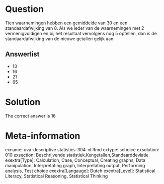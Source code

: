 Question
========

Tien waarnemingen hebben een gemiddelde van 30 en een standaardafwijking van 8. Als we ieder van de waarnemingen met 2 vermenigvuldigen en bij het resultaat vervolgens nog 5 optellen, dan is de standaardafwijking van de nieuwe getallen gelijk aan 

Answerlist
----------
* 13
* 16
* 21
* 65

Solution
========

The correct answer is  16 

Meta-information
================
exname: uva-descriptive statistics-304-nl.Rmd 
extype: schoice 
exsolution: 010 
exsection: Beschrijvende statistiek,Kengetallen,Standaarddeviatie 
exextra[Type]: Calculation, Case, Conceptual, Creating graphs, Data manipulation, Interpretating graph, Interpretating output, Performing analysis, Test choice 
exextra[Langauge]: Dutch 
exextra[Level]: Statistical Literacy, Statistical Reasoning, Statistical Thinking 
